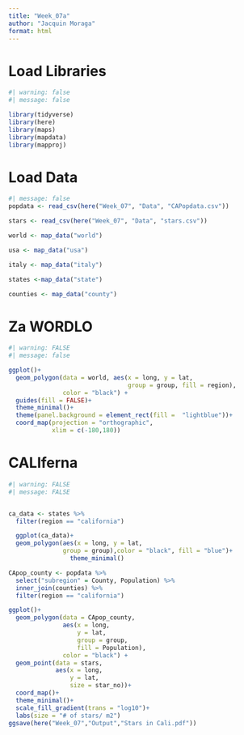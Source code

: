 ```yaml
---
title: "Week_07a"
author: "Jacquin Moraga"
format: html
---
```


# Load Libraries

```r
#| warning: false
#| message: false

library(tidyverse)
library(here)
library(maps)
library(mapdata)
library(mapproj)
```


# Load Data

```r
#| message: false
popdata <- read_csv(here("Week_07", "Data", "CAPopdata.csv"))

stars <- read_csv(here("Week_07", "Data", "stars.csv"))

world <- map_data("world")

usa <- map_data("usa")

italy <- map_data("italy")

states <-map_data("state")

counties <- map_data("county")


```


# Za WORDLO

```r
#| warning: FALSE
#| message: false

ggplot()+
  geom_polygon(data = world, aes(x = long, y = lat,
                                 group = group, fill = region),
               color = "black") +
  guides(fill = FALSE)+
  theme_minimal()+
  theme(panel.background = element_rect(fill =  "lightblue"))+
  coord_map(projection = "orthographic",
            xlim = c(-180,180))
```


# CALIferna

```r
#| warning: FALSE
#| message: FALSE


ca_data <- states %>%
  filter(region == "california")

  ggplot(ca_data)+
  geom_polygon(aes(x = long, y = lat,
               group = group),color = "black", fill = "blue")+
                 theme_minimal()
```


```r

CApop_county <- popdata %>%
  select("subregion" = County, Population) %>%
  inner_join(counties) %>%
  filter(region == "california")

ggplot()+
  geom_polygon(data = CApop_county,
               aes(x = long,
                   y = lat,
                   group = group,
                   fill = Population),
               color = "black") +
  geom_point(data = stars,
             aes(x = long,
                 y = lat,
                 size = star_no))+
  coord_map()+
  theme_minimal()+
  scale_fill_gradient(trans = "log10")+
  labs(size = "# of stars/ m2")
ggsave(here("Week_07","Output","Stars in Cali.pdf"))

```

